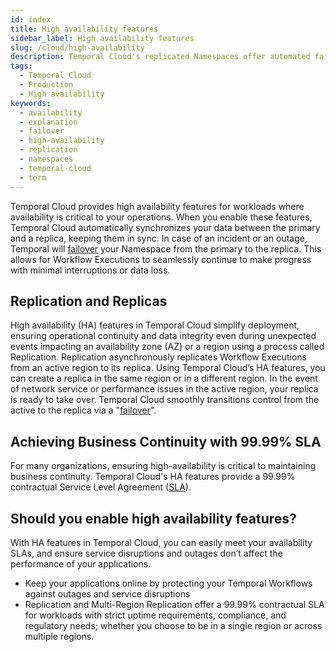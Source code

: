 ```yaml
---
id: index
title: High availability features
sidebar_label: High availability features
slug: /cloud/high-availability
description: Temporal Cloud's replicated Namespaces offer automated failover, synchronized data, and replication for workloads requiring disaster-tolerant deployment and 99.99% uptime. Use Global Namespace for self-hosted.
tags:
  - Temporal Cloud
  - Production
  - High availability
keywords:
  - availability
  - explanation
  - failover
  - high-availability
  - replication
  - namespaces
  - temporal-cloud
  - term
---
```


Temporal Cloud provides high availability features for workloads where availability is critical to your operations.
When you enable these features, Temporal Cloud automatically synchronizes your data between the primary and a replica, keeping them in sync.
In case of an incident or an outage, Temporal will [failover](/glossary#failover) your Namespace from the primary to the replica.
This allows for Workflow Executions to seamlessly continue to make progress with minimal interruptions or data loss.

## Replication and Replicas

High availability (HA) features in Temporal Cloud simplify deployment, ensuring operational continuity and data integrity even during unexpected events impacting an availability zone (AZ) or a region using a process called Replication.
Replication asynchronously replicates Workflow Executions from an active region to its replica.
Using Temporal Cloud’s HA features, you can create a replica in the same region or in a different region.
In the event of network service or performance issues in the active region, your replica is ready to take over.
Temporal Cloud smoothly transitions control from the active to the replica via a "[failover](/glossary#failover)".

## Achieving Business Continuity with 99.99% SLA

For many organizations, ensuring high-availability is critical to maintaining business continuity.
Temporal Cloud's HA features provide a 99.99% contractual Service Level Agreement ([SLA](/cloud/sla)).

## Should you enable high availability features?

With HA features in Temporal Cloud, you can easily meet your availability SLAs, and ensure service disruptions and outages don’t affect the performance of your applications.

- Keep your applications online by protecting your Temporal Workflows against outages and service disruptions
- Replication and Multi-Region Replication offer a 99.99% contractual SLA for workloads with strict uptime requirements, compliance, and regulatory needs; whether you choose to be in a single region or across multiple regions.
